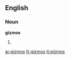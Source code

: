 ==English==
===Noun===
'''gizmos'''
# {{plural of|[[gizmo]]}}

[[ar:gizmos]]
[[fr:gizmos]]
[[it:gizmos]]